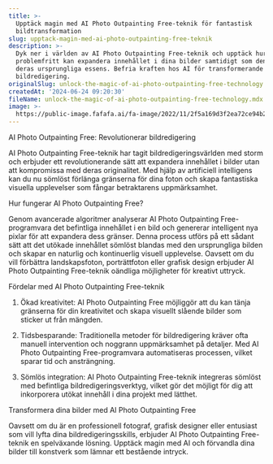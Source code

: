 ```yaml
---
title: >-
  Upptäck magin med AI Photo Outpainting Free-teknik för fantastisk
  bildtransformation
slug: upptack-magin-med-ai-photo-outpainting-free-teknik
description: >-
  Dyk ner i världen av AI Photo Outpainting Free-teknik och upptäck hur den
  problemfritt kan expandera innehållet i dina bilder samtidigt som den bevarar
  deras ursprungliga essens. Befria kraften hos AI för transformerande
  bildredigering.
originalSlug: unlock-the-magic-of-ai-photo-outpainting-free-technology
createdAt: '2024-06-24 09:20:30'
fileName: unlock-the-magic-of-ai-photo-outpainting-free-technology.mdx
image: >-
  https://public-image.fafafa.ai/fa-image/2022/11/2f5a169d3f2ea72ce94b2839d63978df.jpg
---
```




AI Photo Outpainting Free: Revolutionerar bildredigering

AI Photo Outpainting Free-teknik har tagit bildredigeringsvärlden med storm och erbjuder ett revolutionerande sätt att expandera innehållet i bilder utan att kompromissa med deras originalitet. Med hjälp av artificiell intelligens kan du nu sömlöst förlänga gränserna för dina foton och skapa fantastiska visuella upplevelser som fångar betraktarens uppmärksamhet.

Hur fungerar AI Photo Outpainting Free?

Genom avancerade algoritmer analyserar AI Photo Outpainting Free-programvara det befintliga innehållet i en bild och genererar intelligent nya pixlar för att expandera dess gränser. Denna process utförs på ett sådant sätt att det utökade innehållet sömlöst blandas med den ursprungliga bilden och skapar en naturlig och kontinuerlig visuell upplevelse. Oavsett om du vill förbättra landskapsfoton, porträttfoton eller grafisk design erbjuder AI Photo Outpainting Free-teknik oändliga möjligheter för kreativt uttryck.

Fördelar med AI Photo Outpainting Free-teknik

1. Ökad kreativitet: AI Photo Outpainting Free möjliggör att du kan tänja gränserna för din kreativitet och skapa visuellt slående bilder som sticker ut från mängden.

2. Tidsbesparande: Traditionella metoder för bildredigering kräver ofta manuell intervention och noggrann uppmärksamhet på detaljer. Med AI Photo Outpainting Free-programvara automatiseras processen, vilket sparar tid och ansträngning.

3. Sömlös integration: AI Photo Outpainting Free-teknik integreras sömlöst med befintliga bildredigeringsverktyg, vilket gör det möjligt för dig att inkorporera utökat innehåll i dina projekt med lätthet.

Transformera dina bilder med AI Photo Outpainting Free

Oavsett om du är en professionell fotograf, grafisk designer eller entusiast som vill lyfta dina bildredigeringsskills, erbjuder AI Photo Outpainting Free-teknik en spelväxande lösning. Upptäck magin med AI och förvandla dina bilder till konstverk som lämnar ett bestående intryck.